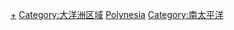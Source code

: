 {{Commonscat|Polynesia}}
{{catmore}}
[[Category:大洋洲地理|+]]
[[Category:大洋洲区域|Category:大洋洲区域]]
[[Category:太平洋群島|Polynesia]]
[[Category:南太平洋|Category:南太平洋]]